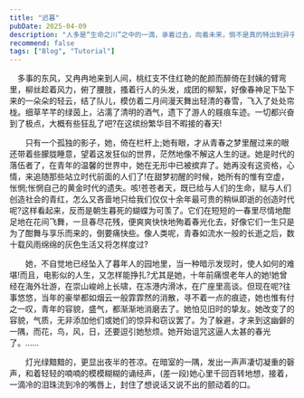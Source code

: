 ```yaml
---
title: "迟暮"
pubDate: 2025-04-09
description: "人多是“生命之川”之中的一滴，承着过去，向着未来，倘不是真的特出到异乎寻常的，便都不免并含着向前和反顾。"
recommend: false
tags: ["Blog", "Tutorial"]
---
```



　多事的东风，又冉冉地来到人间，桃红支不住红艳的酡颜而醉倚在封姨的臂弯里，柳丝趁着风力，俯了腰肢，搔着行人的头发，成团的柳絮，好像春神足下坠下来的一朵朵的轻云，结了队儿，模仿着二月间漫天舞出轻清的春雪，飞入了处处帘栊。细草芊芊的绿茵上，沾濡了清明的酒气，遗下了游人的屐痕车迹。一切都兴奋到了极点，大概有些狂乱了吧?在这缤纷繁华目不暇接的春天!

　　只有一个孤独的影子，她，倚在栏杆上;她有眼，才从青春之梦里醒过来的眼还带着些朦胧睡意，望着这发狂似的世界，茫然地像不解这人生的谜。她是时代的落伍者了，在青年的温馨的世界中，她在无形中已被摈弃了。她再没有这资格，心情，来追随那些站立时代前面的人们了!在甜梦初醒的时候，她所有的惟有空虚，怅惘;怅惘自己的黄金时代的遗失。咳!苍苍者天，既已给与人们的生命，赋与人们创造社会的青红，怎么又吝啬地只给我们仅仅十余年最可贵的稍纵即逝的创造时代呢?这样看起来，反而是朝生暮死的蝴蝶为可羡了。它们在短短的一春里尽情地酣足地在花间飞舞，一旦春尽花残，便爽爽快快地殉着春光化去，好像它们一生只是为了酣舞与享乐而来的，倒要痛快些。像人类呢，青春如流水一般的长逝之后，数十载风雨绵绵的灰色生活又将怎样度过?

　　她，不自觉地已经坠入了暮年人的园地里，当一种暗示发现时，使人如何的难堪!而且，电影似的人生，又怎样能挣扎?尤其是她，十年前痛恨老年人的她!她曾经在海外壮游，在崇山峻岭上长啸，在冻港内滑冰，在广座里高谈。但现在呢?往事悠悠，当年的豪举都如烟云一般霏霏然的消散，寻不着一点的痕迹，她也惟有付之一叹，青年的容貌，盛气，都渐渐地消磨去了。她怕见旧时的挚友。她改变了的容貌，气质，无非添加他们或她们的惊异和窃议罢了。为了躲避，才来到这幽僻的一隅，而花，鸟，风，日，还要逗引她愁烦。她开始诅咒这逼人太甚的春光了。……

　　灯光绿黯黯的，更显出夜半的苍凉。在暗室的一隅，发出一声声凄切凝重的磬声，和着轻轻的喃喃的模模糊糊的诵经声，(差一段)她心里千回百转地想，接着，一滴冷的泪珠流到冷的嘴唇上，封住了想说话又说不出的颤动着的口。